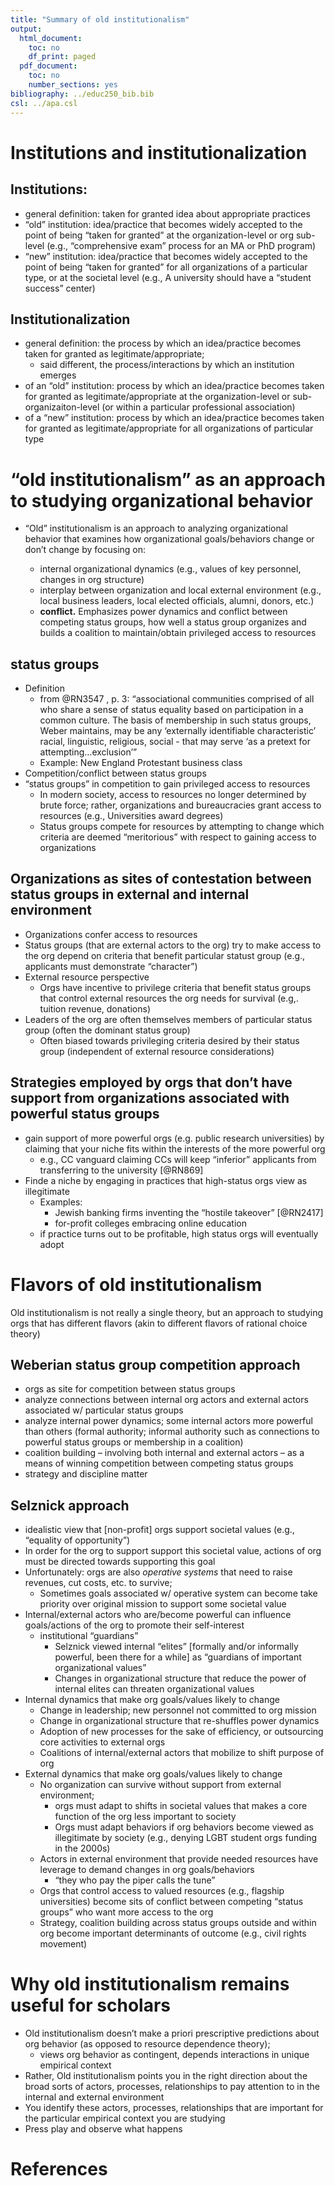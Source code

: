 ```yaml
---
title: "Summary of old institutionalism"
output:
  html_document:
    toc: no
    df_print: paged
  pdf_document:
    toc: no
    number_sections: yes
bibliography: ../educ250_bib.bib
csl: ../apa.csl
---
```


# Institutions and institutionalization

## Institutions:

- general definition: taken for granted idea about appropriate practices
- "old" institution: idea/practice that becomes widely accepted to the point of being "taken for granted" at the organization-level or org sub-level (e.g., "comprehensive exam" process for an MA or PhD program)
- "new" institution: idea/practice that becomes widely accepted to the point of being "taken for granted" for all organizations of a particular type, or at the societal level (e.g., A university should have a "student success" center)

## Institutionalization

- general definition: the process by which an idea/practice becomes taken for granted as legitimate/appropriate; 
    - said different, the process/interactions by which an institution emerges
- of an "old" institution: process by which an idea/practice becomes taken for granted as legitimate/appropriate at the organization-level or sub-organizaiton-level (or within a particular professional association)
- of a "new" institution: process by which an idea/practice becomes taken for granted as legitimate/appropriate for all organizations of particular type


# "old institutionalism" as an approach to studying organizational behavior

- "Old" institutionalism is an approach to analyzing organizational behavior that examines how organizational goals/behaviors change or don't change by focusing on:

    - internal organizational dynamics (e.g., values of key personnel, changes in org structure)
    - interplay between organization and local external environment (e.g., local business leaders, local elected officials, alumni, donors, etc.)
    - **conflict.** Emphasizes power dynamics and conflict between competing status groups, how well a status group organizes and builds a coalition to maintain/obtain privileged access to resources

## status groups

- Definition 
    - from @RN3547 , p. 3: "associational communities comprised of all who share a sense of status equality based on participation in a common culture. The basis of membership in such status groups, Weber maintains, may be any 'externally identifiable characteristic' racial, linguistic, religious, social - that may serve 'as a pretext for attempting...exclusion'"
    - Example: New England Protestant business class
- Competition/conflict between status groups
- "status groups" in competition to gain privileged access to resources
    - In modern society, access to resources no longer determined by brute force; rather, organizations and bureaucracies grant access to resources (e.g., Universities award degrees)
    - Status groups compete for resources by attempting to change which criteria are deemed "meritorious" with respect to gaining access to organizations

## Organizations as sites of contestation between status groups in external and internal environment

- Organizations confer access to resources
- Status groups (that are external actors to the org) try to make access to the org depend on criteria that benefit particular statust group (e.g., applicants must demonstrate "character")
- External resource perspective
    - Orgs have incentive to privilege criteria that benefit status groups that control external resources the org needs for survival (e.g,. tuition revenue, donations)
- Leaders of the org are often themselves members of particular status group (often the dominant status group)
    - Often biased towards privileging criteria desired by their status group (independent of external resource considerations)
\medskip

## Strategies employed by orgs that don't have support from organizations associated with powerful status groups

- gain support of more powerful orgs (e.g. public research universities) by claiming that your niche fits within the interests of the more powerful org
    - e.g., CC vanguard claiming CCs will keep "inferior" applicants from transferring to the university [@RN869]
- Finde a niche by engaging in practices that high-status orgs view as illegitimate
     - Examples: 
        - Jewish banking firms inventing the "hostile takeover" [@RN2417]
        - for-profit colleges embracing online education
     - if practice turns out to be profitable, high status orgs will eventually adopt

# Flavors of old institutionalism

Old institutionalism is not really a single theory, but an approach to studying orgs that has different flavors (akin to different flavors of rational choice theory)

## Weberian status group competition approach

- orgs as site for competition between status groups
- analyze connections between internal org actors and external actors associated w/ particular status groups    
- analyze internal power dynamics; some internal actors more powerful than others (formal authority; informal authority such as connections to powerful status groups or membership in a coalition)    
- coalition building -- involving both internal and external actors -- as a means of winning competition between competing status groups
- strategy and discipline matter

## Selznick approach

- idealistic view that [non-profit] orgs support societal values (e.g., "equality of opportunity")
- In order for the org to support support this societal value, actions of org must be directed towards supporting this goal
- Unfortunately: orgs are also *operative systems* that need to raise revenues, cut costs, etc. to survive; 
    - Sometimes goals associated w/ operative system can become take priority over original mission to support some societal value
- Internal/external actors who are/become powerful can influence goals/actions of the org to promote their self-interest
  - institutional "guardians"
    - Selznick viewed internal "elites" [formally and/or informally powerful, been there for a while] as "guardians of important organizational values"
    - Changes in organizational structure that reduce the power of internal elites can threaten organizational values
- Internal dynamics that make org goals/values likely to change
    - Change in leadership; new personnel not committed to org mission
    - Change in organizational structure that re-shuffles power dynamics
    - Adoption of new processes for the sake of efficiency, or outsourcing core activities to external orgs
    - Coalitions of internal/external actors that mobilize to shift purpose of org
- External dynamics that make org goals/values likely to change
    - No organization can survive without support from external environment; 
        - orgs must adapt to shifts in societal values that makes a core function of the org less important to society
        - Orgs must adapt behaviors if org behaviors become viewed as illegitimate by society (e.g., denying LGBT student orgs funding in the 2000s)
    - Actors in external environment that provide needed resources have leverage to demand changes in org goals/behaviors
        - "they who pay the piper calls the tune"
    - Orgs that control access to valued resources (e.g., flagship universities) become sits of conflict between competing "status groups" who want more access to the org
    - Strategy, coalition building across status groups outside and within org become important determinants of outcome (e.g., civil rights movement)    
    
    
# Why old institutionalism remains useful for scholars

- Old institutionalism doesn't make a priori prescriptive predictions about org behavior (as opposed to resource dependence theory);
    - views org behavior as contingent, depends interactions in unique empirical context
- Rather, Old institutionalism points you in the right direction about the broad sorts of actors, processes, relationships to pay attention to in the internal and external environment
- You identify these actors, processes, relationships that are important for the particular empirical context you are studying
- Press play and observe what happens

# References

